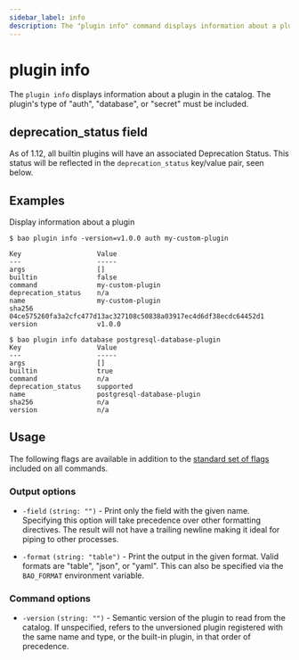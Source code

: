 ```yaml
---
sidebar_label: info
description: The "plugin info" command displays information about a plugin in the catalog.
---
```


# plugin info

The `plugin info` displays information about a plugin in the catalog.
The plugin's type of "auth", "database", or "secret" must be included.

## deprecation_status field

As of 1.12, all builtin plugins will have an associated Deprecation
Status. This status will be reflected in the `deprecation_status` key/value
pair, seen below.

## Examples

Display information about a plugin

```shell-session
$ bao plugin info -version=v1.0.0 auth my-custom-plugin

Key                   Value
---                   -----
args                  []
builtin               false
command               my-custom-plugin
deprecation_status    n/a
name                  my-custom-plugin
sha256                04ce575260fa3a2cfc477d13ac327108c50838a03917ec4d6df38ecdc64452d1
version               v1.0.0
```

```shell-session
$ bao plugin info database postgresql-database-plugin
Key                   Value
---                   -----
args                  []
builtin               true
command               n/a
deprecation_status    supported
name                  postgresql-database-plugin
sha256                n/a
version               n/a
```

## Usage

The following flags are available in addition to the [standard set of
flags](/docs/commands) included on all commands.

### Output options

- `-field` `(string: "")` - Print only the field with the given name. Specifying
  this option will take precedence over other formatting directives. The result
  will not have a trailing newline making it ideal for piping to other
  processes.

- `-format` `(string: "table")` - Print the output in the given format. Valid
  formats are "table", "json", or "yaml". This can also be specified via the
  `BAO_FORMAT` environment variable.

### Command options

- `-version` `(string: "")` - Semantic version of the plugin to read from
  the catalog. If unspecified, refers to the unversioned plugin registered with
  the same name and type, or the built-in plugin, in that order of precedence.
